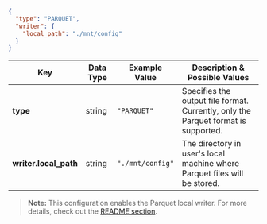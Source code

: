
```json title="destination.json"
{
  "type": "PARQUET",
  "writer": {
    "local_path": "./mnt/config"
  }
}
```



| **Key**                   | **Data Type** | **Example Value**               | **Description & Possible Values**                                                                                                                                                                 |
|---------------------------|---------------|---------------------------------|---------------------------------------------------------------------------------------------------------------------------------------------------------------------------------------------------|
| **type**                  | string        | `"PARQUET"`                     | Specifies the output file format. Currently, only the Parquet format is supported.                                                                                                               |
| **writer.local_path**     | string        | `"./mnt/config"`              | The directory in user's local machine where Parquet files will be stored.                                     |

> **Note:** This configuration enables the Parquet local writer. For more details, check out the [README section](https://github.com/datazip-inc/olake/blob/master/README.md).
